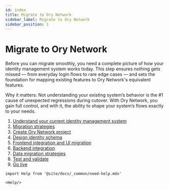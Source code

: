 ```yaml
---
id: index
title: Migrate to Ory Network
sidebar_label: Migrate to Ory Network
sidebar_position: 1
---
```


# Migrate to Ory Network

Before you can migrate smoothly, you need a complete picture of how your identity management system works today. This step ensures 
nothing gets missed — from everyday login flows to rare edge cases — and sets the foundation for mapping existing features to 
Ory Network's equivalent features.

Why it matters: Not understanding your existing system’s behavior is the #1 cause of unexpected regressions during cutover. With 
Ory Network, you gain full control, and with it, the ability to shape your system’s flows exactly to your needs.

1. [Understand your current identity management system](migrate-to-ory)
1. [Migration strategies](migrate-strategies)
1. [Create Ory Network project](create-project)
1. [Design identity schema](design-id-schema)
1. [Frontend integration and UI migration](integrate-frontend)
1. [Backend integration](integrate-backend)
1. [Data migration strategies](migrate-identities)
1. [Test and validate](test-validate)
1. [Go live](go-live)

```mdx-code-block
import Help from '@site/docs/_common/need-help.mdx'

<Help/>
```